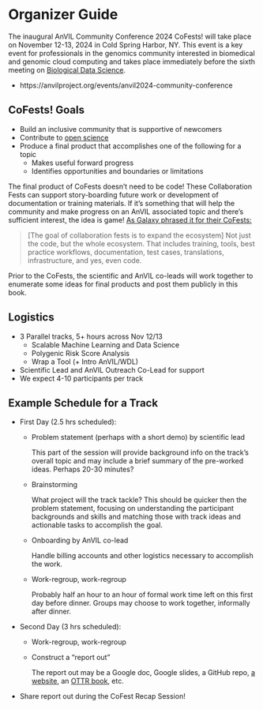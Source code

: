 # Organizer Guide {-}

The inaugural AnVIL Community Conference 2024 CoFests! will take place on November 12-13, 2024 in Cold Spring Harbor, NY.
This event is a key event for professionals in the genomics community interested in biomedical and genomic cloud computing and takes place immediately before the sixth meeting on [Biological Data Science](https://meetings.cshl.edu/meetings.aspx?meet=DATA&year=24).

- https://anvilproject.org/events/anvil2024-community-conference

## CoFests! Goals {- .unlisted}

- Build an inclusive community that is supportive of newcomers
- Contribute to [open science](https://en.wikipedia.org/wiki/Open_science)
- Produce a final product that accomplishes one of the following for a topic
  - Makes useful forward progress
  - Identifies opportunities and boundaries or limitations

The final product of CoFests doesn't need to be code! These Collaboration Fests can support story-boarding future work or development of documentation or training materials. If it's something that will help the community and make progress on an AnVIL associated topic and there's sufficient interest, the idea is game! [As Galaxy phrased it for their CoFests:](https://galaxyproject.org/events/gcc2023/cofest/#goals)

> [The goal of collaboration fests is to expand the ecosystem] Not just the code, but the whole ecosystem. That includes training, tools, best practice workflows, documentation, test cases, translations, infrastructure, and yes, even code.  

Prior to the CoFests, the scientific and AnVIL co-leads will work together to enumerate some ideas for final products and post them publicly in this book.

## Logistics {- .unlisted}

- 3 Parallel tracks, 5+ hours across Nov 12/13
  - Scalable Machine Learning and Data Science
  - Polygenic Risk Score Analysis
  - Wrap a Tool (+ Intro AnVIL/WDL)
- Scientific Lead and AnVIL Outreach Co-Lead for support
- We expect 4-10 participants per track

## Example Schedule for a Track {- .unlisted}

- First Day (2.5 hrs scheduled):
  - Problem statement (perhaps with a short demo) by scientific lead

    This part of the session will provide background info on the track's overall topic and may include a brief summary of the pre-worked ideas. Perhaps 20-30 minutes?

  - Brainstorming

    What project will the track tackle? This should be quicker then the problem statement, focusing on understanding the participant backgrounds and skills and matching those with track ideas and actionable tasks to accomplish the goal.

  - Onboarding by AnVIL co-lead

    Handle billing accounts and other logistics necessary to accomplish the work.

  - Work-regroup, work-regroup

    Probably half an hour to an hour of formal work time left on this first day before dinner. Groups may choose to work together, informally after dinner.

- Second Day (3 hrs scheduled):
  - Work-regroup, work-regroup
  - Construct a "report out"

    The report out may be a Google doc, Google slides, a GitHub repo, [a website](https://github.com/jhudsl/OTTR_Template_Website), an [OTTR book](https://github.com/jhudsl/OTTR_Template), etc.

- Share report out during the CoFest Recap Session!  
